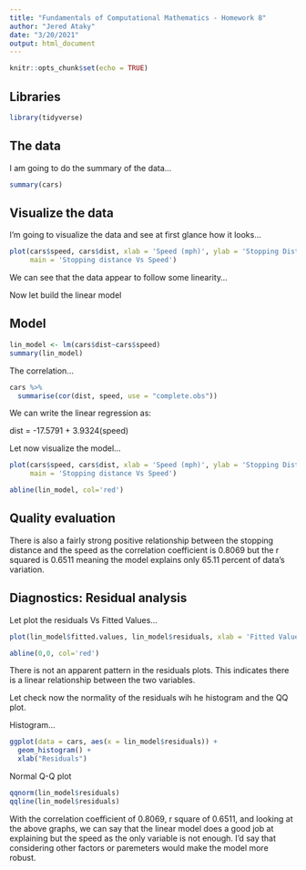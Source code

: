 ---
title: "Fundamentals of Computational Mathematics - Homework 8"
author: "Jered Ataky"
date: "3/20/2021"
output: html_document
---

```{r setup, include=FALSE}
knitr::opts_chunk$set(echo = TRUE)
```

## Libraries

```{r}

library(tidyverse)
```



## The data

I am going to do the summary of the data...

```{r}

summary(cars)

```


## Visualize the data

I'm going to visualize the data and see at first glance how it looks...



```{r}

plot(cars$speed, cars$dist, xlab = 'Speed (mph)', ylab = 'Stopping Distance (ft)',
     main = 'Stopping distance Vs Speed')


```

We can see that the data appear to follow some linearity...


Now let build the linear model


## Model


```{r}

lin_model <- lm(cars$dist~cars$speed)
summary(lin_model)

```


The correlation...

```{r}

cars %>%
  summarise(cor(dist, speed, use = "complete.obs"))

```



We can write the linear regression as:

dist = -17.5791 + 3.9324(speed)



Let now visualize the model...

```{r}

plot(cars$speed, cars$dist, xlab = 'Speed (mph)', ylab = 'Stopping Distance (ft)',
     main = 'Stopping distance Vs Speed')

abline(lin_model, col='red')


```



## Quality evaluation

There is also a fairly strong positive relationship between the stopping distance
and the speed as the correlation coefficient is 0.8069 but the r squared is 0.6511
meaning the model explains only 65.11 percent of data's variation.


## Diagnostics: Residual analysis



Let plot the residuals Vs Fitted Values...

```{r}

plot(lin_model$fitted.values, lin_model$residuals, xlab = 'Fitted Values', ylab = 'Residuals')

abline(0,0, col='red')


```


There is not an apparent pattern in the residuals plots. This indicates there is a linear
relationship between the two variables.

Let check now the normality of the residuals wih he histogram and the QQ plot.


Histogram...

```{r}

ggplot(data = cars, aes(x = lin_model$residuals)) + 
  geom_histogram() +
  xlab("Residuals")


```



Normal Q-Q plot


```{r}

qqnorm(lin_model$residuals)
qqline(lin_model$residuals)

```



With the correlation coefficient of 0.8069, r square of 0.6511, and looking at 
the above graphs, we can say that the linear model does a good job at explaining but
the speed as the only variable is not enough. I'd say that considering other factors or 
paremeters would make the model more robust.

































































